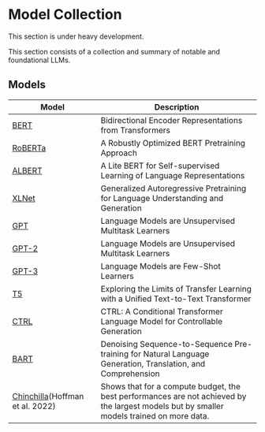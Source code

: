 # Model Collection


<Callout emoji="⚠️">
  This section is under heavy development.
</Callout>

This section consists of a collection and summary of notable and foundational LLMs.



## Models

| Model | Description | 
| --- | --- | 
| [BERT](https://arxiv.org/abs/1810.04805) | Bidirectional Encoder Representations from Transformers | 
| [RoBERTa](https://arxiv.org/abs/1907.11692) | A Robustly Optimized BERT Pretraining Approach | 
| [ALBERT](https://arxiv.org/abs/1909.11942) | A Lite BERT for Self-supervised Learning of Language Representations | 
| [XLNet](https://arxiv.org/abs/1906.08237) | Generalized Autoregressive Pretraining for Language Understanding and Generation |
| [GPT](https://s3-us-west-2.amazonaws.com/openai-assets/research-covers/language-unsupervised/language_understanding_paper.pdf) | Language Models are Unsupervised Multitask Learners | 
| [GPT-2](https://cdn.openai.com/better-language-models/language_models_are_unsupervised_multitask_learners.pdf) | Language Models are Unsupervised Multitask Learners | 
| [GPT-3](https://arxiv.org/abs/2005.14165) | Language Models are Few-Shot Learners |
| [T5](https://arxiv.org/abs/1910.10683) | Exploring the Limits of Transfer Learning with a Unified Text-to-Text Transformer | 
| [CTRL](https://arxiv.org/abs/1909.05858) | CTRL: A Conditional Transformer Language Model for Controllable Generation | 
| [BART](https://arxiv.org/abs/1910.13461) | Denoising Sequence-to-Sequence Pre-training for Natural Language Generation, Translation, and Comprehension |
| [Chinchilla](https://arxiv.org/abs/2203.15556)(Hoffman et al. 2022) | Shows that for a compute budget, the best performances are not achieved by the largest models but by smaller models trained on more data. |